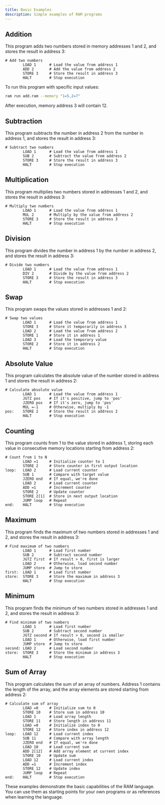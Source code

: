 ```yaml
---
title: Basic Examples
description: Simple examples of RAM programs
---
```


## Addition

This program adds two numbers stored in memory addresses 1 and 2, and stores the result in address 3:

```
# Add two numbers
        LOAD 1      # Load the value from address 1
        ADD 2       # Add the value from address 2
        STORE 3     # Store the result in address 3
        HALT        # Stop execution
```

To run this program with specific input values:

```bash
ram run add.ram --memory "1=5,2=7"
```

After execution, memory address 3 will contain 12.

## Subtraction

This program subtracts the number in address 2 from the number in address 1, and stores the result in address 3:

```
# Subtract two numbers
        LOAD 1      # Load the value from address 1
        SUB 2       # Subtract the value from address 2
        STORE 3     # Store the result in address 3
        HALT        # Stop execution
```

## Multiplication

This program multiplies two numbers stored in addresses 1 and 2, and stores the result in address 3:

```
# Multiply two numbers
        LOAD 1      # Load the value from address 1
        MUL 2       # Multiply by the value from address 2
        STORE 3     # Store the result in address 3
        HALT        # Stop execution
```

## Division

This program divides the number in address 1 by the number in address 2, and stores the result in address 3:

```
# Divide two numbers
        LOAD 1      # Load the value from address 1
        DIV 2       # Divide by the value from address 2
        STORE 3     # Store the result in address 3
        HALT        # Stop execution
```

## Swap

This program swaps the values stored in addresses 1 and 2:

```
# Swap two values
        LOAD 1      # Load the value from address 1
        STORE 3     # Store it temporarily in address 3
        LOAD 2      # Load the value from address 2
        STORE 1     # Store it in address 1
        LOAD 3      # Load the temporary value
        STORE 2     # Store it in address 2
        HALT        # Stop execution
```

## Absolute Value

This program calculates the absolute value of the number stored in address 1 and stores the result in address 2:

```
# Calculate absolute value
        LOAD 1      # Load the value from address 1
        JGTZ pos    # If it's positive, jump to 'pos'
        JZERO pos   # If it's zero, jump to 'pos'
        MUL =-1     # Otherwise, multiply by -1
pos:    STORE 2     # Store the result in address 2
        HALT        # Stop execution
```

## Counting

This program counts from 1 to the value stored in address 1, storing each value in consecutive memory locations starting from address 2:

```
# Count from 1 to N
        LOAD =1     # Initialize counter to 1
        STORE 2     # Store counter in first output location
loop:   LOAD 2      # Load current counter
        SUB 1       # Compare with target value
        JZERO end   # If equal, we're done
        LOAD 2      # Load current counter
        ADD =1      # Increment counter
        STORE 2     # Update counter
        STORE 2[1]  # Store in next output location
        JUMP loop   # Repeat
end:    HALT        # Stop execution
```

## Maximum

This program finds the maximum of two numbers stored in addresses 1 and 2, and stores the result in address 3:

```
# Find maximum of two numbers
        LOAD 1      # Load first number
        SUB 2       # Subtract second number
        JGTZ first  # If result > 0, first is larger
        LOAD 2      # Otherwise, load second number
        JUMP store  # Jump to store
first:  LOAD 1      # Load first number
store:  STORE 3     # Store the maximum in address 3
        HALT        # Stop execution
```

## Minimum

This program finds the minimum of two numbers stored in addresses 1 and 2, and stores the result in address 3:

```
# Find minimum of two numbers
        LOAD 1      # Load first number
        SUB 2       # Subtract second number
        JGTZ second # If result > 0, second is smaller
        LOAD 1      # Otherwise, load first number
        JUMP store  # Jump to store
second: LOAD 2      # Load second number
store:  STORE 3     # Store the minimum in address 3
        HALT        # Stop execution
```

## Sum of Array

This program calculates the sum of an array of numbers. Address 1 contains the length of the array, and the array elements are stored starting from address 2:

```
# Calculate sum of array
        LOAD =0     # Initialize sum to 0
        STORE 10    # Store sum in address 10
        LOAD 1      # Load array length
        STORE 11    # Store length in address 11
        LOAD =0     # Initialize index to 0
        STORE 12    # Store index in address 12
loop:   LOAD 12     # Load current index
        SUB 11      # Compare with array length
        JZERO end   # If equal, we're done
        LOAD 10     # Load current sum
        ADD 2[12]   # Add array element at current index
        STORE 10    # Update sum
        LOAD 12     # Load current index
        ADD =1      # Increment index
        STORE 12    # Update index
        JUMP loop   # Repeat
end:    HALT        # Stop execution
```

<Callout type="tip">
  These examples demonstrate the basic capabilities of the RAM language. You can use them as starting points for your own programs or as references when learning the language.
</Callout>

